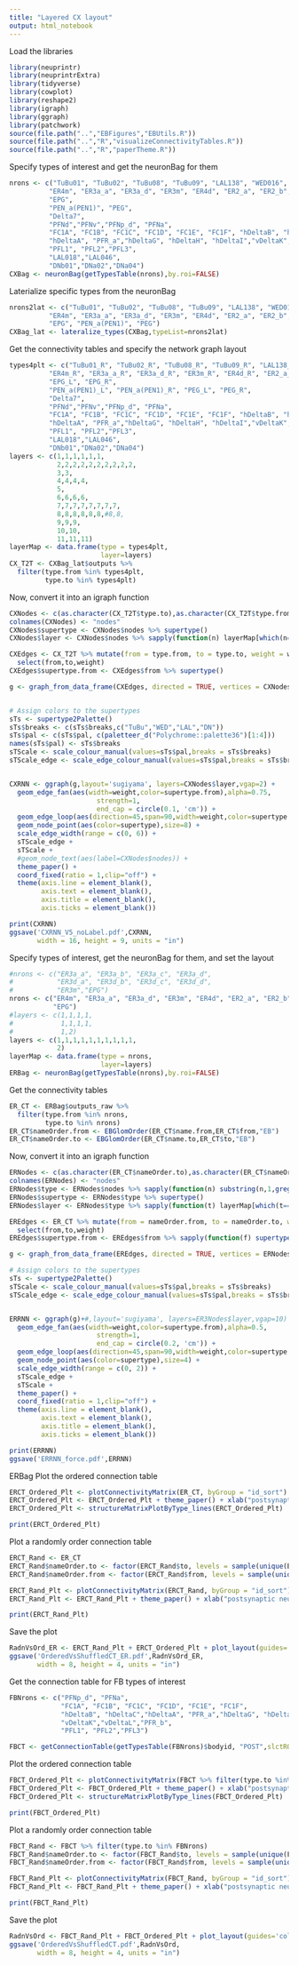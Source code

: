 ```yaml
---
title: "Layered CX layout"
output: html_notebook
---
```


Load the libraries
```r
library(neuprintr)
library(neuprintrExtra)
library(tidyverse)
library(cowplot)
library(reshape2)
library(igraph)
library(ggraph)
library(patchwork)
source(file.path("..","EBFigures","EBUtils.R"))
source(file.path("..","R","visualizeConnectivityTables.R"))
source(file.path("..","R","paperTheme.R"))
```

Specify types of interest and get the neuronBag for them
```r
nrons <- c("TuBu01", "TuBu02", "TuBu08", "TuBu09", "LAL138", "WED016",
          "ER4m", "ER3a_a", "ER3a_d", "ER3m", "ER4d", "ER2_a", "ER2_b", "ER2_d", "ER1_b", "ER1_a",
          "EPG", 
          "PEN_a(PEN1)", "PEG", 
          "Delta7",
          "PFNd","PFNv","PFNp_d", "PFNa", 
          "FC1A", "FC1B", "FC1C", "FC1D", "FC1E", "FC1F", "hDeltaB", "hDeltaC",
          "hDeltaA", "PFR_a","hDeltaG", "hDeltaH", "hDeltaI","vDeltaK",#"vDeltaL","PFR_b",
          "PFL1", "PFL2","PFL3",
          "LAL018","LAL046",
          "DNb01","DNa02","DNa04")
CXBag <- neuronBag(getTypesTable(nrons),by.roi=FALSE)
```

Laterialize specific types from the neuronBag
```r
nrons2lat <- c("TuBu01", "TuBu02", "TuBu08", "TuBu09", "LAL138", "WED016",
          "ER4m", "ER3a_a", "ER3a_d", "ER3m", "ER4d", "ER2_a", "ER2_b", "ER2_d", "ER1_b", "ER1_a",
          "EPG", "PEN_a(PEN1)", "PEG")
CXBag_lat <- lateralize_types(CXBag,typeList=nrons2lat)
```

Get the connectivity tables and specify the network graph layout
```r
types4plt <- c("TuBu01_R", "TuBu02_R", "TuBu08_R", "TuBu09_R", "LAL138_L", "WED016_R",
          "ER4m_R", "ER3a_a_R", "ER3a_d_R", "ER3m_R", "ER4d_R", "ER2_a_R", "ER2_b_R", "ER2_d_R", "ER1_b_R", "ER1_a_R",
          "EPG_L", "EPG_R", 
          "PEN_a(PEN1)_L", "PEN_a(PEN1)_R", "PEG_L", "PEG_R", 
          "Delta7",
          "PFNd","PFNv","PFNp_d", "PFNa",
          "FC1A", "FC1B", "FC1C", "FC1D", "FC1E", "FC1F", "hDeltaB", "hDeltaC",
          "hDeltaA", "PFR_a","hDeltaG", "hDeltaH", "hDeltaI","vDeltaK",#"vDeltaL","PFR_b",
          "PFL1", "PFL2","PFL3",
          "LAL018","LAL046",
          "DNb01","DNa02","DNa04")
layers <- c(1,1,1,1,1,1,
            2,2,2,2,2,2,2,2,2,2,
            3,3,
            4,4,4,4,
            5,
            6,6,6,6,
            7,7,7,7,7,7,7,7,
            8,8,8,8,8,8,#8,8,
            9,9,9,
            10,10,
            11,11,11)
layerMap <- data.frame(type = types4plt,
                       layer=layers)
CX_T2T <- CXBag_lat$outputs %>% 
  filter(type.from %in% types4plt,
         type.to %in% types4plt)
```

Now, convert it into an igraph function
```r
CXNodes <- c(as.character(CX_T2T$type.to),as.character(CX_T2T$type.from)) %>% unique() %>% as.data.frame()
colnames(CXNodes) <- "nodes"
CXNodes$supertype <- CXNodes$nodes %>% supertype()
CXNodes$layer <- CXNodes$nodes %>% sapply(function(n) layerMap[which(n==layerMap$type),]$layer)

CXEdges <- CX_T2T %>% mutate(from = type.from, to = type.to, weight = weightRelative) %>%
  select(from,to,weight)
CXEdges$supertype.from <- CXEdges$from %>% supertype()

g <- graph_from_data_frame(CXEdges, directed = TRUE, vertices = CXNodes)


# Assign colors to the supertypes
sTs <- supertype2Palette()
sTs$breaks <- c(sTs$breaks,c("TuBu","WED","LAL","DN"))
sTs$pal <- c(sTs$pal, c(paletteer_d("Polychrome::palette36")[1:4]))
names(sTs$pal) <- sTs$breaks
sTScale <- scale_colour_manual(values=sTs$pal,breaks = sTs$breaks)
sTScale_edge <- scale_edge_colour_manual(values=sTs$pal,breaks = sTs$breaks,guide = FALSE)


CXRNN <- ggraph(g,layout='sugiyama', layers=CXNodes$layer,vgap=2) +
  geom_edge_fan(aes(width=weight,color=supertype.from),alpha=0.75,
                      strength=1,
                      end_cap = circle(0.1, 'cm')) + 
  geom_edge_loop(aes(direction=45,span=90,width=weight,color=supertype.from,strength=1),alpha=0.75) +
  geom_node_point(aes(color=supertype),size=8) + 
  scale_edge_width(range = c(0, 6)) +
  sTScale_edge +
  sTScale +
  #geom_node_text(aes(label=CXNodes$nodes)) +
  theme_paper() +
  coord_fixed(ratio = 1,clip="off") + 
  theme(axis.line = element_blank(),
        axis.text = element_blank(),
        axis.title = element_blank(),
        axis.ticks = element_blank())

print(CXRNN)
ggsave('CXRNN_V5_noLabel.pdf',CXRNN,
       width = 16, height = 9, units = "in")
```


Specify types of interest, get the neuronBag for them, and set the layout
```r
#nrons <- c("ER3a_a", "ER3a_b", "ER3a_c", "ER3a_d",
#           "ER3d_a", "ER3d_b", "ER3d_c", "ER3d_d",
#           "ER3m","EPG")
nrons <- c("ER4m", "ER3a_a", "ER3a_d", "ER3m", "ER4d", "ER2_a", "ER2_b", "ER2_d", "ER1_b", "ER1_a",
           "EPG")
#layers <- c(1,1,1,1,
#            1,1,1,1,
#            1,2)
layers <- c(1,1,1,1,1,1,1,1,1,1,
            2)
layerMap <- data.frame(type = nrons,
                       layer=layers)
ERBag <- neuronBag(getTypesTable(nrons),by.roi=FALSE)
```

Get the connectivity tables
```r
ER_CT <- ERBag$outputs_raw %>% 
  filter(type.from %in% nrons,
         type.to %in% nrons)
ER_CT$nameOrder.from <- EBGlomOrder(ER_CT$name.from,ER_CT$from,"EB") 
ER_CT$nameOrder.to <- EBGlomOrder(ER_CT$name.to,ER_CT$to,"EB") 
```

Now, convert it into an igraph function
```r
ERNodes <- c(as.character(ER_CT$nameOrder.to),as.character(ER_CT$nameOrder.from)) %>% unique() %>% as.data.frame()
colnames(ERNodes) <- "nodes"
ERNodes$type <- ERNodes$nodes %>% sapply(function(n) substring(n,1,gregexpr("_L|_R",n)[[1]][1]-1))
ERNodes$supertype <- ERNodes$type %>% supertype()
ERNodes$layer <- ERNodes$type %>% sapply(function(t) layerMap[which(t==layerMap$type),]$layer)

EREdges <- ER_CT %>% mutate(from = nameOrder.from, to = nameOrder.to, weight = ROIweight) %>%
  select(from,to,weight)
EREdges$supertype.from <- EREdges$from %>% sapply(function(f) supertype(substring(as.character(f),1,gregexpr("_L|_R",f)[[1]][1]-1)))

g <- graph_from_data_frame(EREdges, directed = TRUE, vertices = ERNodes)

# Assign colors to the supertypes
sTs <- supertype2Palette()
sTScale <- scale_colour_manual(values=sTs$pal,breaks = sTs$breaks)
sTScale_edge <- scale_edge_colour_manual(values=sTs$pal,breaks = sTs$breaks,guide = FALSE)


ERRNN <- ggraph(g)+#,layout='sugiyama', layers=ER3Nodes$layer,vgap=10) +
  geom_edge_fan(aes(width=weight,color=supertype.from),alpha=0.5,
                      strength=1,
                      end_cap = circle(0.2, 'cm')) + 
  geom_edge_loop(aes(direction=45,span=90,width=weight,color=supertype.from,strength=1),alpha=0.5) +
  geom_node_point(aes(color=supertype),size=4) + 
  scale_edge_width(range = c(0, 2)) +
  sTScale_edge +
  sTScale +
  theme_paper() +
  coord_fixed(ratio = 1,clip="off") + 
  theme(axis.line = element_blank(),
        axis.text = element_blank(),
        axis.title = element_blank(),
        axis.ticks = element_blank())

print(ERRNN)
ggsave('ERRNN_force.pdf',ERRNN)
```
ERBag
Plot the ordered connection table
```r
ERCT_Ordered_Plt <- plotConnectivityMatrix(ER_CT, byGroup = "id_sort")
ERCT_Ordered_Plt <- ERCT_Ordered_Plt + theme_paper() + xlab("postsynaptic neuron") + ylab("presynaptic neuron")
ERCT_Ordered_Plt <- structureMatrixPlotByType_lines(ERCT_Ordered_Plt)

print(ERCT_Ordered_Plt)
```
Plot a randomly order connection table
```r
ERCT_Rand <- ER_CT
ERCT_Rand$nameOrder.to <- factor(ERCT_Rand$to, levels = sample(unique(ERCT_Rand$to)))
ERCT_Rand$nameOrder.from <- factor(ERCT_Rand$from, levels = sample(unique(ERCT_Rand$from)))

ERCT_Rand_Plt <- plotConnectivityMatrix(ERCT_Rand, byGroup = "id_sort")
ERCT_Rand_Plt <- ERCT_Rand_Plt + theme_paper() + xlab("postsynaptic neuron") + ylab("presynaptic neuron") + theme(axis.text = element_blank())

print(ERCT_Rand_Plt)
```
Save the plot
```r
RadnVsOrd_ER <- ERCT_Rand_Plt + ERCT_Ordered_Plt + plot_layout(guides='collect')
ggsave('OrderedVsShuffledCT_ER.pdf',RadnVsOrd_ER,
       width = 8, height = 4, units = "in")
```

Get the connection table for FB types of interest
```r
FBNrons <- c("PFNp_d", "PFNa",
             "FC1A", "FC1B", "FC1C", "FC1D", "FC1E", "FC1F",
             "hDeltaB", "hDeltaC","hDeltaA", "PFR_a","hDeltaG", "hDeltaH", "hDeltaI",
             "vDeltaK","vDeltaL","PFR_b",
             "PFL1", "PFL2","PFL3")

FBCT <- getConnectionTable(getTypesTable(FBNrons)$bodyid, "POST",slctROI="FB")
```
Plot the ordered connection table
```r
FBCT_Ordered_Plt <- plotConnectivityMatrix(FBCT %>% filter(type.to %in% FBNrons))
FBCT_Ordered_Plt <- FBCT_Ordered_Plt + theme_paper() + xlab("postsynaptic neuron") + ylab("presynaptic neuron")
FBCT_Ordered_Plt <- structureMatrixPlotByType_lines(FBCT_Ordered_Plt)

print(FBCT_Ordered_Plt)
```
Plot a randomly order connection table
```r
FBCT_Rand <- FBCT %>% filter(type.to %in% FBNrons)
FBCT_Rand$nameOrder.to <- factor(FBCT_Rand$to, levels = sample(unique(FBCT_Rand$to)))
FBCT_Rand$nameOrder.from <- factor(FBCT_Rand$from, levels = sample(unique(FBCT_Rand$from)))

FBCT_Rand_Plt <- plotConnectivityMatrix(FBCT_Rand, byGroup = "id_sort")
FBCT_Rand_Plt <- FBCT_Rand_Plt + theme_paper() + xlab("postsynaptic neuron") + ylab("presynaptic neuron") + theme(axis.text = element_blank())

print(FBCT_Rand_Plt)
```
Save the plot
```r
RadnVsOrd <- FBCT_Rand_Plt + FBCT_Ordered_Plt + plot_layout(guides='collect')
ggsave('OrderedVsShuffledCT.pdf',RadnVsOrd,
       width = 8, height = 4, units = "in")
```

